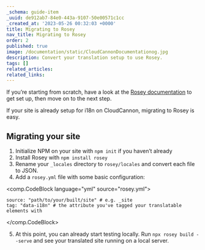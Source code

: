 ```yaml
---
_schema: guide-item
_uuid: de912ab7-84e0-443a-9107-50e00571c1cc
_created_at: '2023-05-26 00:32:03 +0000'
title: Migrating to Rosey
nav_title: Migrating to Rosey
order: 2
published: true
image: /documentation/static/CloudCannonDocumentationog.jpg
description: Convert your translation setup to use Rosey.
tags: []
related_articles:
related_links:
---
```


If you’re starting from scratch, have a look at the [Rosey documentation](https://www.notion.so/9f3fcd09e02b43e4bca3d7d19cc96ca1) to get set up, then move on to the next step.

If your site is already setup for i18n on CloudCannon, migrating to Rosey is easy. 

## Migrating your site

1. Initialize NPM on your site with `npm init` if you haven’t already
2. Install Rosey with `npm install rosey`
3. Rename your `_locales` directory to `rosey/locales` and convert each file to JSON.
4. Add a `rosey.yml` file with some basic configuration:
    
<comp.CodeBlock language="yml" source="rosey.yml">
```
source: "path/to/your/built/site" # e.g. _site
tag: "data-i18n" # the attribute you've tagged your translatable elements with
```
</comp.CodeBlock>
    
5. At this point, you can already start testing locally. Run `npx rosey build --serve` and see your translated site running on a local server.
